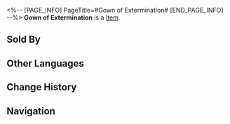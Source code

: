 <%-- [PAGE_INFO]
PageTitle=#Gown of Extermination#
[END_PAGE_INFO] --%>
{{Item Infobox
|title       = Gown of Extermination
|id          = 408618
|image       = Item Gown of Extermination.png
|type        = 
|invCategory = Consumables
|rarity      = 3
|effect      = Upon use, increases all allies' ATK by 40% for the next battle. When entering battle, enemies cannot be defeated by attacking during the first 2 turns.
|description = Originally inspired by the designer's interstellar voyages, these garments have become commonplace in the upper circles of Penacony. Those who wear them seem more driven by pure curiosity than cultural significance.
|source1     = Dreamjoy Fashion Store
}}
{{Description|1=''"While promoting such behavior is not advisable, it seems no one cares."''}}
'''Gown of Extermination''' is a [[Item]].

==Sold By==
{{Shop Availability}}

==Other Languages==
{{Other Languages
|en   = Gown of Extermination
|zhs  = 寂灭华服
|zht  = 寂滅華服
|ja   = 寂滅の華服
|ko   = 화려한 적멸 의복
|es   = Túnica de la desaparición
|fr   = Tunique d'extermination
|ru   = Мантия уничтожения
|th   = Gown of Extermination
|vi   = Trang Phục Hủy Diệt
|de   = Robe der Vernichtung
|id   = Gown of Extermination
|pt   = Vestimenta do Extermínio
}}

==Change History==
{{Change History|2.0}}

==Navigation==
{{Consumable Navbox}}